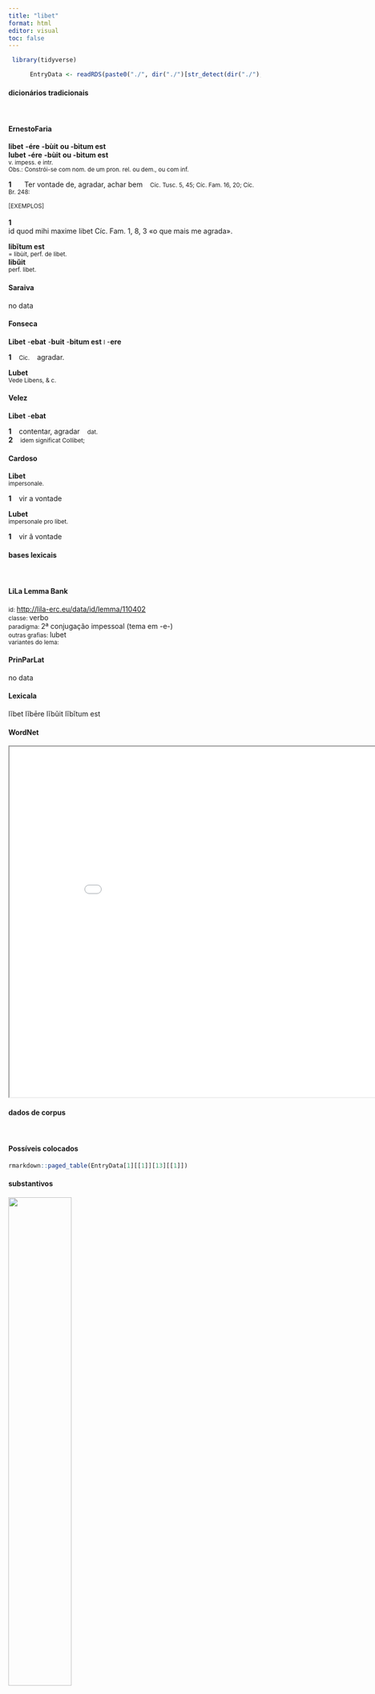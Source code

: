 ```yaml
---
title: "libet"
format: html
editor: visual
toc: false
---
```



```r
 library(tidyverse) 

      EntryData <- readRDS(paste0("./", dir("./")[str_detect(dir("./"), "_xx108-105-98-101-116xx_.rds")]))

```


#### dicionários tradicionais

&emsp;




::: panel-tabset

#### ErnestoFaria

<b>libet</b> <b>-ére</b> <b>-bùit</b> <b>ou -bìtum est</b> <br> <b>lubet</b> <b>-ére</b> <b>-bùit</b> <b>ou -bìtum est</b> <br> <small>v. impess. e intr.</small> <br> <small>Obs.: Constrói-se com nom. de um pron. rel. ou dem., ou com inf.</small>   <p> <b>1</b> &ensp; <small></small> &ensp; Ter vontade de, agradar, achar bem &ensp; <small>Cíc. Tusc. 5, 45; Cíc. Fam. 16, 20; Cíc. Br. 248:</small> </p>   <p><small>[EXEMPLOS]</small><br> <br><b>1</b><br>id quod mihi maxime libet Cíc. Fam. 1, 8, 3 «o que mais me agrada». </p> 
 <b>libĭtum est</b> <br> <small>= libùit, perf. de libet.</small> <br> <small></small> 
 <b>libŭit</b> <br> <small>perf. libet.</small> <br> <small></small>




#### Saraiva

no data




#### Fonseca

<b>Libet</b> -<b>ebat</b> -<b>buit</b> -<b>bitum est</b> <small>l</small> -<b>ere</b>   <p> <b>1</b> &ensp; <small>Cic.</small> &ensp; agradar. </p> 
 <b>Lubet</b> <br> <small>Vede Libens, & c.</small>




#### Velez

<b>Libet</b> -<b>ebat</b>   <p> <b>1</b> &ensp; contentar, agradar &ensp; <small>dat.</small> <br> <b>2</b> &ensp; <small>idem significat Collibet;</small> </p>




#### Cardoso

<b>Libet</b> <br> <small>impersonale.</small>   <p> <b>1</b> &ensp; vir a vontade </p> 
 <b>Lubet</b> <br> <small>impersonale pro libet.</small>   <p> <b>1</b> &ensp; vir â vontade </p>


:::



#### bases lexicais

&emsp;






::: panel-tabset

#### LiLa Lemma Bank

<small> id: </small> <a href=' http://lila-erc.eu/data/id/lemma/110402 ' target="_blank"> http://lila-erc.eu/data/id/lemma/110402 </a> <br>
<small> classe: </small> verbo    <br>
<small> paradigma: </small> 2ª conjugação impessoal (tema em -e-) <br>
<small> outras grafias: </small> lubet <br>
<small> variantes do lema: </small>  <br>





#### PrinParLat

no data




#### Lexicala

lĭbet 
 lĭbēre 
 lĭbŭit 
 lĭbĭtum est




#### WordNet

<iframe width='900' height='700' src='Media/Tree__xx108-105-98-101-116xx__sem_type_lexemes_pt.html'>

</iframe>


:::



#### dados de corpus

&emsp;




::: panel-tabset

#### Possíveis colocados

```r

rmarkdown::paged_table(EntryData[1][[1]][13][[1]])

```


#### substantivos

![](./Media/wordcloud__xx108-105-98-101-116xx__BY_collocate_scoreSUBST.webp){width=50% fig-alt='This chart plots collocate by scoreSUBST, for the headword libet here are all the values plotted: collocate: non; scoreSUBST: 0. collocate: ego; scoreSUBST: 0'}




#### adjetivos

![](./Media/wordcloud__xx108-105-98-101-116xx__BY_collocate_scoreADJ.webp){width=50% fig-alt='This chart plots collocate by scoreADJ, for the headword libet here are all the values plotted: collocate: non; scoreADJ: 0. collocate: ego; scoreADJ: 0'}




#### verbos

![](./Media/wordcloud__xx108-105-98-101-116xx__BY_collocate_scoreVERBO.webp){width=50% fig-alt='This chart plots collocate by scoreVERBO, for the headword libet here are all the values plotted: collocate: non; scoreVERBO: 0. collocate: ego; scoreVERBO: 0'}




#### advérbios

![](./Media/wordcloud__xx108-105-98-101-116xx__BY_collocate_scoreADV.webp){width=50% fig-alt='This chart plots collocate by scoreADV, for the headword libet here are all the values plotted: collocate: non; scoreADV: 2. collocate: ego; scoreADV: 0'}




#### preposições e conjunções

![](./Media/wordcloud__xx108-105-98-101-116xx__BY_collocate_scoreFUNC.webp){width=50% fig-alt='This chart plots collocate by scoreFUNC, for the headword libet here are all the values plotted: collocate: non; scoreFUNC: 0. collocate: ego; scoreFUNC: 0'}


:::



::: panel-tabset

#### ExemplosTraduzidos

<p> non <b>lubet</b> fugere <br> <small> Cic.Att.2.18.3 <br> Não tenho vontade de fugir. <small> [JDD, de outra edição] </small> </small> </p>
; <p> <b>libet</b> mihi facere in Arpinati <br> <small> Cic.Att.1.16.18 <br> Tenho vontade de fazer um para mim na chácara de Arpino. <small> [JDD] </small> </small> </p>
; <p> quarum alteram non <b>libebat</b> mihi scribere <br> <small> Cic.Att.2.7.1 <br> um deles não me apetecia escrever †porque o tinha rasgado†. <small> [JDD, de outra edição] </small> </small> </p>
; <p> sed de re publica non <b>libet</b> plura scribere <br> <small> Cic.Att.2.18.3 <br> Mas não tenho mais vontade de escrever sobre a república. <small> [JDD] </small> </small> </p>





#### Frequência por autor

![](./Media/barchart__xx108-105-98-101-116xx__lemma_BY_author_Frequencies.webp){width=50% fig-alt='This charts plots the frequency of lemma by author_Frequencies. The Phaedrus subcorpus registers the highest normalized frequency, with the value of 6.07 and an absolute frequency of 4. The Phaedrus subcorpus follows, with a normalized frequency of 6.07 and an absolute frequency of 4. the subcorpus with the least normalized frequency is Caesar with the normalized value of 0 and an absolute freqeuncy of 0. here are all the values: subcorpus: Caesar ; normalized frequency: 0 ; absolute frequency: 0. subcorpus: Cicero ; normalized frequency: 18 ; absolute frequency: 1.1213276519399. subcorpus: Horatius ; normalized frequency: 2 ; absolute frequency: 1.77604120415594. subcorpus: Ovidius ; normalized frequency: 0 ; absolute frequency: 0. subcorpus: Phaedrus ; normalized frequency: 4 ; absolute frequency: 6.0725671777744. subcorpus: Sallustius ; normalized frequency: 2 ; absolute frequency: 1.85511548093869. subcorpus: Seneca ; normalized frequency: 6 ; absolute frequency: 1.11979992907934. subcorpus: Suetonius ; normalized frequency: 0 ; absolute frequency: 0. subcorpus: Tacitus ; normalized frequency: 0 ; absolute frequency: 0. subcorpus: Vergilius ; normalized frequency: 0 ; absolute frequency: 0. subcorpus: Hieronymus ; normalized frequency: 0 ; absolute frequency: 0'}




#### Frequência por gênero

![](./Media/barchart__xx108-105-98-101-116xx__lemma_BY_genre_Frequencies.webp){width=50% fig-alt='This charts plots the frequency of lemma by genre_Frequencies. The Poesia.didática subcorpus registers the highest normalized frequency, with the value of 3.39 and an absolute frequency of 4. The Prosa.epistolográfica subcorpus follows, with a normalized frequency of 2.38 and an absolute frequency of 9. the subcorpus with the least normalized frequency is Poesia.épica with the normalized value of 0 and an absolute freqeuncy of 0. here are all the values: subcorpus: Prosa.histórica ; normalized frequency: 2 ; absolute frequency: 0.486866768908688. subcorpus: Prosa.filosófica ; normalized frequency: 8 ; absolute frequency: 1.31793545411113. subcorpus: Prosa.oratória ; normalized frequency: 5 ; absolute frequency: 0.480062984263535. subcorpus: Prosa.epistolográfica ; normalized frequency: 9 ; absolute frequency: 2.38480086912743. subcorpus: Poesia.lírica ; normalized frequency: 2 ; absolute frequency: 1.68251030537562. subcorpus: Poesia.didática ; normalized frequency: 4 ; absolute frequency: 3.39299346848757. subcorpus: Poesia.trágica ; normalized frequency: 2 ; absolute frequency: 1.73731758165393. subcorpus: Poesia.épica ; normalized frequency: 0 ; absolute frequency: 0. subcorpus: Prosa.ficcional ; normalized frequency: 0 ; absolute frequency: 0'}




#### Frequência por século

![](./Media/barchart__xx108-105-98-101-116xx__lemma_BY_period_Frequencies.webp){width=50% fig-alt='This charts plots the frequency of lemma by period_Frequencies. The I.d.C. subcorpus registers the highest normalized frequency, with the value of 1.53 and an absolute frequency of 10. The I.a.C. subcorpus follows, with a normalized frequency of 1.02 and an absolute frequency of 22. the subcorpus with the least normalized frequency is II.d.C. with the normalized value of 0 and an absolute freqeuncy of 0. here are all the values: subcorpus: I.a.C. ; normalized frequency: 22 ; absolute frequency: 1.02397021177566. subcorpus: I.d.C. ; normalized frequency: 10 ; absolute frequency: 1.52975370965275. subcorpus: II.d.C. ; normalized frequency: 0 ; absolute frequency: 0. subcorpus: IV.d.C. ; normalized frequency: 0 ; absolute frequency: 0'}


:::

